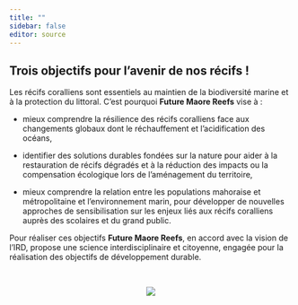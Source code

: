 ```yaml
---
title: ""
sidebar: false
editor: source
---
```


## Trois objectifs pour l'avenir de nos récifs !

Les récifs coralliens sont essentiels au maintien de la biodiversité marine et à la protection du littoral. C'est pourquoi **Future Maore Reefs** vise à :

-   mieux comprendre la résilience des récifs coralliens face aux changements globaux dont le réchauffement et l'acidification des océans,

-   identifier des solutions durables fondées sur la nature pour aider à la restauration de récifs dégradés et à la réduction des impacts ou la compensation écologique lors de l'aménagement du territoire,

-   mieux comprendre la relation entre les populations mahoraise et métropolitaine et l'environnement marin, pour développer de nouvelles approches de sensibilisation sur les enjeux liés aux récifs coralliens auprès des scolaires et du grand public.

Pour réaliser ces objectifs **Future Maore Reefs**, en accord avec la vision de l'IRD, propose une science interdisciplinaire et citoyenne, engagée pour la réalisation des objectifs de développement durable.

<br/>

<center>
![](/assets/images/logo_round_complete_w600.png)
</center>